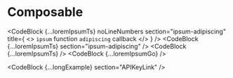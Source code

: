 

# Composable

<CodeBlock
  {...loremIpsumTs}
  noLineNumbers
  section="ipsum-adipiscing"
  title={
    <>
      <code>ipsum</code> function <code>adipiscing</code> callback
    </>
  }
/>
<CodeBlock {...loremIpsumTs} section="ipsum-adipiscing" />
<CodeBlock {...loremIpsumTs} />
<CodeBlock {...loremIpsumGo} />

<CodeBlock {...longExample} section="APIKeyLink" />
